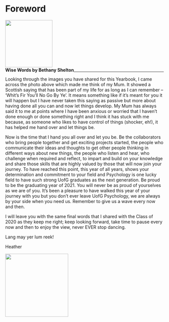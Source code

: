 # Foreword {-}

<div align = "left">
<img width = 150px; src="images/Bethany_Shelton 1.PNG"> 
<br>
<span style = "float: left;">**Wise Words by Bethany Shelton**</span>
</div>

---

Looking through the images you have shared for this Yearbook, I came across the photo above which made me think of my Mum. It showed a Scottish saying that has been part of my life for as long as I can remember – ‘Whit’s Fir You’ll No Go By Ye’. It means something like if it’s meant for you it will happen but I have never taken this saying as passive but more about having done all you can and now let things develop. My Mum has always said it to me at points where I have been anxious or worried that I haven’t done enough or done something right and I think it has stuck with me because, as someone who likes to have control of things (shocker, eh!), it has helped me hand over and let things be. 

Now is the time that I hand you all over and let you be. Be the collaborators who bring people together and get exciting projects started, the people who communicate their ideas and thoughts to get other people thinking in different ways about new things, the people who listen and hear, who challenge when required and reflect, to impart and build on your knowledge and share those skills that are highly valued by those that will now join your journey. To have reached this point, this year of all years, shows your determination and commitment to your field and Psychology is one lucky field to have such strong UofG graduates as the next generation. Be proud to be the graduating year of 2021. You will never be as proud of yourselves as we are of you. It’s been a pleasure to have walked this year of your journey with you but you don’t ever leave UofG Psychology, we are always by your side when you need us. Remember to give us a wave every now and then. 

I will leave you with the same final words that I shared with the Class of 2020 as they keep me right; keep looking forward, take time to pause every now and then to enjoy the view, never EVER stop dancing.

Lang may yer lum reek!

Heather

<img src="images/kitchen_disco.jpg" style="width: 200px; float: centre;">